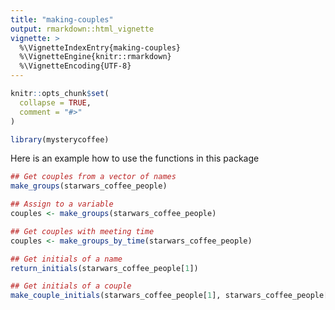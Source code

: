 ```yaml
---
title: "making-couples"
output: rmarkdown::html_vignette
vignette: >
  %\VignetteIndexEntry{making-couples}
  %\VignetteEngine{knitr::rmarkdown}
  %\VignetteEncoding{UTF-8}
---
```


```r
knitr::opts_chunk$set(
  collapse = TRUE,
  comment = "#>"
)
```

```r
library(mysterycoffee)
```

Here is an example how to use the functions in this package

```r
## Get couples from a vector of names
make_groups(starwars_coffee_people)

## Assign to a variable
couples <- make_groups(starwars_coffee_people)

## Get couples with meeting time
couples <- make_groups_by_time(starwars_coffee_people)

## Get initials of a name
return_initials(starwars_coffee_people[1])

## Get initials of a couple
make_couple_initials(starwars_coffee_people[1], starwars_coffee_people[2])

```
